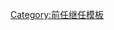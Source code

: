 {{start box|width={{{width|auto}}}}}
{{s-before|{{{1}}}}}
{{s-title|[[Sunshine Boyz]]<br>冠軍<br><small>{{{3}}}}}
{{s-after|{{{2}}}}}
{{end box}}
{{Navbox
|name=Sunshine Boyz
|title=[[Sunshine Boyz]]冠軍
|group1= 
|list1=
2002：[[周聘豪]] － 2003：[[江梓瑋]] － 2004：[[辰亦儒|陳奕儒]] － 2005：[[李北岳]] － 2006： [[温國祥]] － 2007：[[竇驍]] － 2008：[[陳超]] － 2009：[[劉加]] － 2010：[[裴多歌]]
}}<noinclude>
[[Category:前任继任模板]]
</noinclude>